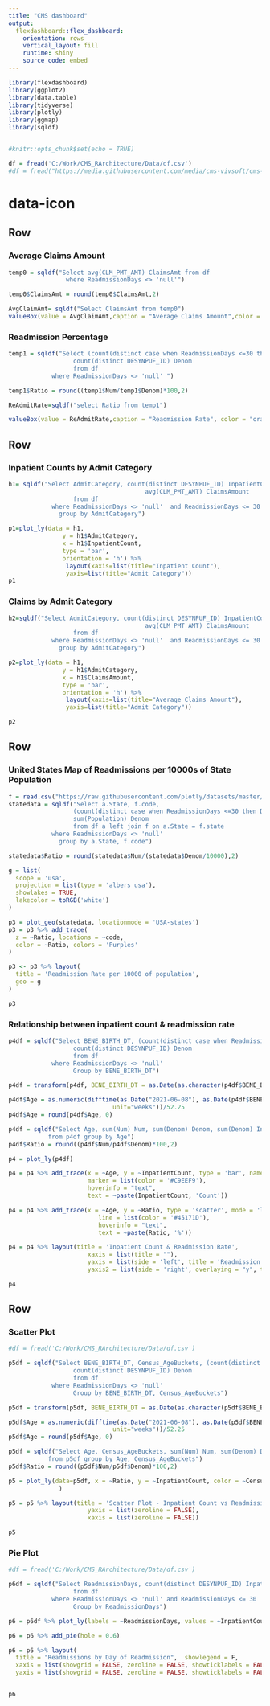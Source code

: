 ---
title: "CMS dashboard"
output: 
  flexdashboard::flex_dashboard:
    orientation: rows
    vertical_layout: fill
    runtime: shiny
    source_code: embed
---

```{r setup, include=FALSE}
library(flexdashboard)
library(ggplot2)
library(data.table)
library(tidyverse)
library(plotly)
library(ggmap)
library(sqldf)


#knitr::opts_chunk$set(echo = TRUE)

df = fread('C:/Work/CMS_RArchitecture/Data/df.csv')
#df = fread("https://media.githubusercontent.com/media/cms-vivsoft/cms-Rfiles/master/df.csv?token=ALDLOOOT4WMRK4CPM6AASNLAYJIJE")
```

{data-icon="fa-globe"}
=============================
Row {data-width=150}
--------------------------------------
### Average Claims Amount
```{r}

temp0 = sqldf("Select avg(CLM_PMT_AMT) ClaimsAmt from df 
                where ReadmissionDays <> 'null'")

temp0$ClaimsAmt = round(temp0$ClaimsAmt,2)

AvgClaimAmt= sqldf("Select ClaimsAmt from temp0")
valueBox(value = AvgClaimAmt,caption = "Average Claims Amount",color = "green")
```

### Readmission Percentage
```{r}

temp1 = sqldf("Select (count(distinct case when ReadmissionDays <=30 then DESYNPUF_ID end)) Num,
                  count(distinct DESYNPUF_ID) Denom
                  from df 
            where ReadmissionDays <> 'null' ")

temp1$Ratio = round((temp1$Num/temp1$Denom)*100,2)

ReAdmitRate=sqldf("select Ratio from temp1")

valueBox(value = ReAdmitRate,caption = "Readmission Rate", color = "orange")
```

Row
----------------------------------

### Inpatient Counts by Admit Category
```{r}
h1= sqldf("Select AdmitCategory, count(distinct DESYNPUF_ID) InpatientCount, 
                                      avg(CLM_PMT_AMT) ClaimsAmount
                  from df 
            where ReadmissionDays <> 'null'  and ReadmissionDays <= 30
              group by AdmitCategory")

p1=plot_ly(data = h1, 
               y = h1$AdmitCategory, 
               x = h1$InpatientCount, 
               type = 'bar', 
               orientation = 'h') %>% 
                layout(xaxis=list(title="Inpatient Count"),
                yaxis=list(title="Admit Category"))
p1
```
### Claims by Admit Category
```{r}

h2=sqldf("Select AdmitCategory, count(distinct DESYNPUF_ID) InpatientCount, 
                                      avg(CLM_PMT_AMT) ClaimsAmount
                  from df 
            where ReadmissionDays <> 'null'  and ReadmissionDays <= 30
              group by AdmitCategory")

p2=plot_ly(data = h1, 
               y = h1$AdmitCategory, 
               x = h1$ClaimsAmount, 
               type = 'bar', 
               orientation = 'h') %>% 
                layout(xaxis=list(title="Average Claims Amount"),
                yaxis=list(title="Admit Category"))

p2
```

Row
----------------------------------


### United States Map of Readmissions per 10000s of State Population
```{r}

f = read.csv("https://raw.githubusercontent.com/plotly/datasets/master/2011_us_ag_exports.csv")
statedata = sqldf("Select a.State, f.code,  
                  (count(distinct case when ReadmissionDays <=30 then DESYNPUF_ID end)) Num,
                  sum(Population) Denom
                  from df a left join f on a.State = f.state
            where ReadmissionDays <> 'null' 
              group by a.State, f.code")

statedata$Ratio = round(statedata$Num/(statedata$Denom/10000),2)

g = list(
  scope = 'usa',
  projection = list(type = 'albers usa'),
  showlakes = TRUE,
  lakecolor = toRGB('white')
)

p3 = plot_geo(statedata, locationmode = 'USA-states')
p3 = p3 %>% add_trace(
  z = ~Ratio, locations = ~code,
  color = ~Ratio, colors = 'Purples'
)

p3 <- p3 %>% layout(
  title = 'Readmission Rate per 10000 of population',
  geo = g
)

p3
```

### Relationship between inpatient count & readmission rate
```{r}


p4df = sqldf("Select BENE_BIRTH_DT, (count(distinct case when ReadmissionDays <=30 then DESYNPUF_ID end)) Num,
                  count(distinct DESYNPUF_ID) Denom
                  from df 
            where ReadmissionDays <> 'null' 
                  Group by BENE_BIRTH_DT")

p4df = transform(p4df, BENE_BIRTH_DT = as.Date(as.character(p4df$BENE_BIRTH_DT), "%Y%m%d"))

p4df$Age = as.numeric(difftime(as.Date("2021-06-08"), as.Date(p4df$BENE_BIRTH_DT),
                             unit="weeks"))/52.25
p4df$Age = round(p4df$Age, 0)

p4df = sqldf("Select Age, sum(Num) Num, sum(Denom) Denom, sum(Denom) InpatientCount
           from p4df group by Age")
p4df$Ratio = round((p4df$Num/p4df$Denom)*100,2)

p4 = plot_ly(p4df)

p4 = p4 %>% add_trace(x = ~Age, y = ~InpatientCount, type = 'bar', name = 'Inpatient Count',
                      marker = list(color = '#C9EEF9'),
                      hoverinfo = "text",
                      text = ~paste(InpatientCount, 'Count'))

p4 = p4 %>% add_trace(x = ~Age, y = ~Ratio, type = 'scatter', mode = 'lines', name = 'Ratio', yaxis = 'y2',
                         line = list(color = '#45171D'),
                         hoverinfo = "text",
                         text = ~paste(Ratio, '%'))

p4 = p4 %>% layout(title = 'Inpatient Count & Readmission Rate',
                      xaxis = list(title = ""),
                      yaxis = list(side = 'left', title = 'Readmission Rate', showgrid = FALSE, zeroline = FALSE),
                      yaxis2 = list(side = 'right', overlaying = "y", title = 'Inpatient Count', showgrid = FALSE, zeroline = FALSE))

p4

```
Row
----------------------------------

### Scatter Plot
```{r}

#df = fread('C:/Work/CMS_RArchitecture/Data/df.csv')

p5df = sqldf("Select BENE_BIRTH_DT, Census_AgeBuckets, (count(distinct case when ReadmissionDays <=30 then DESYNPUF_ID end)) Num,
                  count(distinct DESYNPUF_ID) Denom
                  from df 
            where ReadmissionDays <> 'null' 
                  Group by BENE_BIRTH_DT, Census_AgeBuckets")

p5df = transform(p5df, BENE_BIRTH_DT = as.Date(as.character(p5df$BENE_BIRTH_DT), "%Y%m%d"))

p5df$Age = as.numeric(difftime(as.Date("2021-06-08"), as.Date(p5df$BENE_BIRTH_DT),
                             unit="weeks"))/52.25
p5df$Age = round(p5df$Age, 0)

p5df = sqldf("Select Age, Census_AgeBuckets, sum(Num) Num, sum(Denom) Denom, sum(Denom) InpatientCount
           from p5df group by Age, Census_AgeBuckets")
p5df$Ratio = round((p5df$Num/p5df$Denom)*100,2)

p5 = plot_ly(data=p5df, x = ~Ratio, y = ~InpatientCount, color = ~Census_AgeBuckets, type = 'scatter'
              )

p5 = p5 %>% layout(title = 'Scatter Plot - Inpatient Count vs Readmission Rate for Beneficiary Age (Color is Census Age Buckets)',
                      yaxis = list(zeroline = FALSE),
                      xaxis = list(zeroline = FALSE))

p5

```
### Pie Plot
```{r}

#df = fread('C:/Work/CMS_RArchitecture/Data/df.csv')

p6df = sqldf("Select ReadmissionDays, count(distinct DESYNPUF_ID) InpatientCount
                  from df 
            where ReadmissionDays <> 'null' and ReadmissionDays <= 30
                  Group by ReadmissionDays")

p6 = p6df %>% plot_ly(labels = ~ReadmissionDays, values = ~InpatientCount)

p6 = p6 %>% add_pie(hole = 0.6)

p6 = p6 %>% layout(
  title = "Readmissions by Day of Readmission",  showlegend = F,
  xaxis = list(showgrid = FALSE, zeroline = FALSE, showticklabels = FALSE),
  yaxis = list(showgrid = FALSE, zeroline = FALSE, showticklabels = FALSE))


p6

```